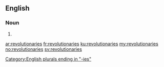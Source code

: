 ==English==

===Noun===
{{head|en}}

# {{plural of|revolutionary}}

[[Category:English plurals ending in "-ies"]]

[[ar:revolutionaries]]
[[fr:revolutionaries]]
[[ku:revolutionaries]]
[[my:revolutionaries]]
[[no:revolutionaries]]
[[sv:revolutionaries]]